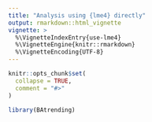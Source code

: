 ```yaml
---
title: "Analysis using {lme4} directly"
output: rmarkdown::html_vignette
vignette: >
  %\VignetteIndexEntry{use-lme4}
  %\VignetteEngine{knitr::rmarkdown}
  %\VignetteEncoding{UTF-8}
---
```


```r
knitr::opts_chunk$set(
  collapse = TRUE,
  comment = "#>"
)
```

```r
library(BAtrending)
```
